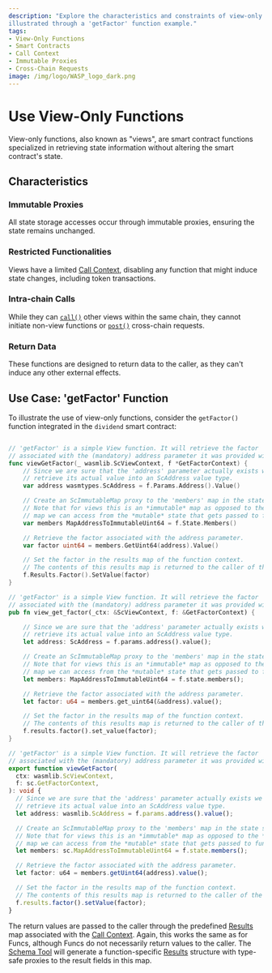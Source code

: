 ```yaml
---
description: "Explore the characteristics and constraints of view-only functions in smart contracts,
illustrated through a 'getFactor' function example."
tags:
- View-Only Functions
- Smart Contracts
- Call Context
- Immutable Proxies
- Cross-Chain Requests
image: /img/logo/WASP_logo_dark.png
---
```



# Use View-Only Functions

View-only functions, also known as "views",
are smart contract functions specialized in retrieving state information without altering the smart contract's state.

## Characteristics

### Immutable Proxies

All state storage accesses occur through immutable proxies, ensuring the state remains unchanged.

### Restricted Functionalities

Views have a limited [Call Context](../../explanations/context.mdx),
disabling any function that might induce state changes, including token transactions.

### Intra-chain Calls

While they can [`call()`](call.mdx) other views within the same chain,
they cannot initiate non-view functions or [`post()`](post.mdx) cross-chain requests.

### Return Data

These functions are designed to return data to the caller, as they can't induce any other external effects.

## Use Case: 'getFactor' Function

To illustrate the use of view-only functions, consider the `getFactor()` function integrated in the `dividend` smart contract:

<Tabs groupId="language" queryString>

<TabItem value="go" label="Go">

```go

// 'getFactor' is a simple View function. It will retrieve the factor
// associated with the (mandatory) address parameter it was provided with.
func viewGetFactor(_ wasmlib.ScViewContext, f *GetFactorContext) {
	// Since we are sure that the 'address' parameter actually exists we can
	// retrieve its actual value into an ScAddress value type.
	var address wasmtypes.ScAddress = f.Params.Address().Value()

	// Create an ScImmutableMap proxy to the 'members' map in the state storage.
	// Note that for views this is an *immutable* map as opposed to the *mutable*
	// map we can access from the *mutable* state that gets passed to funcs.
	var members MapAddressToImmutableUint64 = f.State.Members()

	// Retrieve the factor associated with the address parameter.
	var factor uint64 = members.GetUint64(address).Value()

	// Set the factor in the results map of the function context.
	// The contents of this results map is returned to the caller of the function.
	f.Results.Factor().SetValue(factor)
}
```

</TabItem>
<TabItem value="rust" label="Rust">

```rust
// 'getFactor' is a simple View function. It will retrieve the factor
// associated with the (mandatory) address parameter it was provided with.
pub fn view_get_factor(_ctx: &ScViewContext, f: &GetFactorContext) {

    // Since we are sure that the 'address' parameter actually exists we can
    // retrieve its actual value into an ScAddress value type.
    let address: ScAddress = f.params.address().value();

    // Create an ScImmutableMap proxy to the 'members' map in the state storage.
    // Note that for views this is an *immutable* map as opposed to the *mutable*
    // map we can access from the *mutable* state that gets passed to funcs.
    let members: MapAddressToImmutableUint64 = f.state.members();

    // Retrieve the factor associated with the address parameter.
    let factor: u64 = members.get_uint64(&address).value();

    // Set the factor in the results map of the function context.
    // The contents of this results map is returned to the caller of the function.
    f.results.factor().set_value(factor);
}
```

</TabItem>
<TabItem value="typescript" label="Typescript">

```ts
// 'getFactor' is a simple View function. It will retrieve the factor
// associated with the (mandatory) address parameter it was provided with.
export function viewGetFactor(
  ctx: wasmlib.ScViewContext,
  f: sc.GetFactorContext,
): void {
  // Since we are sure that the 'address' parameter actually exists we can
  // retrieve its actual value into an ScAddress value type.
  let address: wasmlib.ScAddress = f.params.address().value();

  // Create an ScImmutableMap proxy to the 'members' map in the state storage.
  // Note that for views this is an *immutable* map as opposed to the *mutable*
  // map we can access from the *mutable* state that gets passed to funcs.
  let members: sc.MapAddressToImmutableUint64 = f.state.members();

  // Retrieve the factor associated with the address parameter.
  let factor: u64 = members.getUint64(address).value();

  // Set the factor in the results map of the function context.
  // The contents of this results map is returned to the caller of the function.
  f.results.factor().setValue(factor);
}
```

</TabItem>
</Tabs>

The return values are passed to the caller through the predefined [Results](results.mdx) map
associated with the [Call Context](../../explanations/context.mdx).
Again, this works the same as for Funcs, although Funcs do not necessarily return values to the caller. The
[Schema Tool](../schema-tool/usage.mdx) will generate a function-specific [Results](results.mdx)
structure with type-safe proxies to the result fields in this map.
